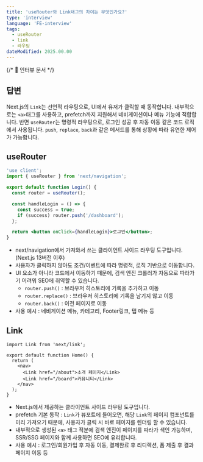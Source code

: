 ```yaml
---
title: 'useRouter와 Link태그의 차이는 무엇인가요?'
type: 'interview'
language: 'FE-interview'
tags:
  - useRouter
  - link
  - 라우팅
dateModified: 2025.00.00
---
```


{/* 📌 인터뷰 문서 */}

## 답변

Next.js의 `Link`는 선언적 라우팅으로, UI에서 유저가 클릭할 때 동작합니다.
내부적으로는 `<a>`태그를 사용하고, prefetch까지 지원해서 네비게이션이나 메뉴 기능에 적합합니다.
반면 `useRouter`는 명령적 라우팅으로, 로그인 성공 후 자동 이동 같은 코드 로직에서 사용됩니다.
`push`, `replace`, `back`과 같은 메서드를 통해 상황에 따라 유연한 제어가 가능합니다.

## useRouter

```jsx
'use client';
import { useRouter } from 'next/navigation';

export default function Login() {
  const router = useRouter();

  const handleLogin = () => {
    const success = true;
    if (success) router.push('/dashboard');
  };

  return <button onClick={handleLogin}>로그인</button>;
}
```

- next/navigation에서 가져와서 쓰는 클라이언트 사이드 라우팅 도구입니다. (Next.js 13버전 이후)
- 사용자가 클릭하지 않아도 조건/이벤트에 따라 명령적, 로직 기반으로 이동합니다.
- UI 요소가 아니라 코드에서 이동하기 때문에, 검색 엔진 크롤러가 자동으로 따라가기 어려워 SEO에 취약할 수 있습니다.
  - `router.push()` : 브라우저 히스토리에 기록을 추가하고 이동
  - `router.replace()` : 브라우저 히스토리에 기록을 남기지 않고 이동
  - `router.back()` : 이전 페이지로 이동
- 사용 예시 : 네비게이션 메뉴, 카테고리, Footer링크, 탭 메뉴 등

## Link

```tsx
import Link from 'next/link';

export default function Home() {
  return (
    <nav>
      <Link href="/about">소개 페이지</Link>
      <Link href="/board">커뮤니티</Link>
    </nav>
  );
}
```

- Next.js에서 제공하는 클라이언트 사이드 라우팅 도구입니다.
- prefetch 기본 동작 : `Link`가 뷰포트에 들어오면, 해당 `Link`의 페이지 컴포넌트를 미리 가져오기 때문에, 사용자가 클릭 시 바로 페이지를 렌더링 할 수 있습니다.
- 내부적으로 생성된 `<a>` 태그 적분에 검색 엔진이 페이지를 따라가 색인 가능하며, SSR/SSG 페이지와 함께 사용하면 SEO에 유리합니다.
- 사용 예시 : 로그인/회원가입 후 자동 이동, 결제완료 후 리디렉션, 폼 제출 후 결과 페이지 이동 등
